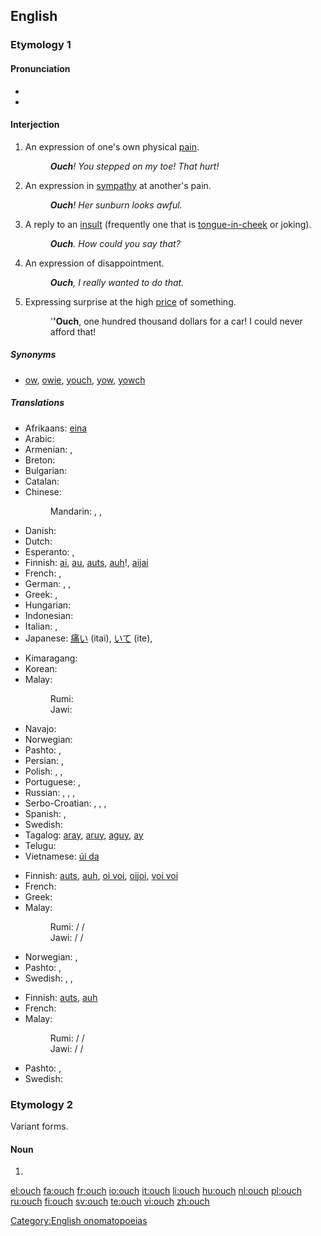 ==English==

===Etymology 1===

====Pronunciation====
* {{IPA|/ˈaʊtʃ/}}
* {{audio|en-us-inlandnorth-ouch.ogg|Audio (US-Inland North)}}

====Interjection====
{{en-interj}}

# An expression of one's own physical [[pain]].
#: '''''Ouch'''!  You stepped on my toe! That hurt!''
# An expression in [[sympathy]] at another's pain.
#: '''''Ouch'''!  Her sunburn looks awful.''
# A reply to an [[insult]] (frequently one that is [[tongue-in-cheek]] or joking).
#: '''''Ouch'''.  How could you say that?''
# An expression of disappointment.
#: '''''Ouch''', I really wanted to do that.''
# {{context|slang|Australia|NZ|UK|lang=en}} Expressing surprise at the high [[price]] of something.
#: '''''Ouch''', one hundred thousand dollars for a car! I could never afford that!

=====Synonyms=====
* {{sense|in all of the above senses}} [[ow]], [[owie]], [[youch]], [[yow]], [[yowch]]

=====Translations=====
{{trans-top|expression of one's own physical pain}}
* Afrikaans: [[eina]]
* Arabic: {{t-|ar|حلية|tr=Hílya}}
* Armenian: {{t-|hy|ախ|tr=ax}}, {{t-|hy|վախ|tr=vax}}
* Breton: {{t+|br|aiou}}
* Bulgarian: {{t-|bg|ох}}
* Catalan: {{t+|ca|au}}
* Chinese:
*: Mandarin: {{t-|cmn|哎喲|sc=Hani}},  {{t-|cmn|哎哟|tr=āiyō|sc=Hani}},  {{t-|cmn|哎呀|tr=āiyā|sc=Hani}}
* Danish: {{t+|da|av}}
* Dutch: {{t+|nl|au}}
* Esperanto: {{t-|eo|aj}}, {{t-|eo|uj}}
* Finnish: [[ai]], [[au]], [[auts]], [[auh]]!, [[aijai]]
* French: {{t+|fr|aïe}}, {{t+|fr|ouille}}
* German: {{t+|de|au}}, {{t+|de|aua}}, {{t+|de|autsch}}
* Greek: {{t+|el|αχ|tr=ach}}, {{t+|el|ωχ|tr=och|sc=Grek}}
* Hungarian: {{t+|hu|jaj}}
* Indonesian: {{t+|id|aduh}}
* Italian: {{t-|it|ahi}},  {{t-|it|ahia}}
* Japanese: [[痛い]] (itai), [[いて]] (ite),  {{t-|ja|いてて|tr=itete}}
{{trans-mid}}
* Kimaragang: {{tø|kqr|odoi}}
* Korean: {{t+|ko|아야|sc=Kore}}
* Malay:
*: Rumi: {{t+|ms|aduh}}
*: Jawi: {{t-|ms|ادوه|sc=Arab}}
* Navajo: {{tø|nv|ayáo}}
* Norwegian: {{t+|no|au}}
* Pashto: {{t-|ps|وخ|tr=wax}}, {{t-|ps|وئ|tr=wëy}}
* Persian: {{t+|fa|آخ|tr=âx|sc=fa-Arab}}, {{t+|fa|آی|tr=ây|sc=fa-Arab}}
* Polish: {{t-|pl|aua}}, {{t+|pl|au}}, {{t-|pl|auć}}
* Portuguese: {{t+|pt|ai}}, {{t+|pt|au}}
* Russian: {{t+|ru|ой|tr=oj}},  {{t+|ru|ай|tr=aj}},  {{t+|ru|ох|tr=ox}}, {{t|ru|ауч|tr=áuč|sc=Cyrl}} {{qualifier|neologism}}
* Serbo-Croatian: {{t-|sh|au}}, {{t-|sh|auć}}, {{t-|sh|joj}}, {{t-|sh|jao}}
* Spanish: {{t-|es|ay}}, {{t-|es|uy}}
* Swedish: {{t+|sv|aj}}
* Tagalog: [[aray]], [[aruy]], [[aguy]], [[ay]]
* Telugu: {{t-|te|అభా|tr=abhā|sc=Telu}}
* Vietnamese: [[úi da]]
{{trans-bottom}}

{{trans-top|expression in sympathy at another’s pain}}
* Finnish: [[auts]], [[auh]], [[oi voi]], [[oijoi]], [[voi voi]]
* French: {{t+|fr|aïe}}
* Greek: {{t+|el|αχ|tr=ach|sc=Grek}}
* Malay:
*: Rumi: {{t+|ms|aduh}} / {{t-|ms|adoi}} / {{t-|ms|waduh}}
*: Jawi: {{t-|ms|ادوه|sc=Arab}} / {{t-|ms|ادوي|sc=Arab}} / {{t-|ms|وادوه|sc=Arab}}
{{trans-mid}}
* Norwegian: {{t-|no|au da}}, {{t-|no|uff da}}
* Pashto: {{t-|ps|وخ|tr=wax}}, {{t-|ps|وئ|tr=wëy}}
* Swedish: {{t+|sv|aj}}, {{t-|sv|aj aj aj}}, {{t-|sv|aj då}}
{{trans-bottom}}

{{trans-top|reply to an insult}}
* Finnish: [[auts]], [[auh]]
* French: {{t+|fr|aïe}}
* Malay:
*: Rumi: {{t+|ms|aduh}} / {{t-|ms|adoi}} / {{t-|ms|waduh}}
*: Jawi: {{t-|ms|ادوه|sc=Arab}} / {{t-|ms|ادوي|sc=Arab}} / {{t-|ms|وادوه|sc=Arab}}
{{trans-mid}}
* Pashto: {{t-|ps|وخ|tr=wax}}, {{t-|ps|وئ|tr=wëy}}
* Swedish: {{t+|sv|aj}}
{{trans-bottom}}

===Etymology 2===
Variant forms.

====Noun====
{{en-noun|es}}

# {{alternative form of|ouche}}

[[Category:English onomatopoeias]]

[[el:ouch]]
[[fa:ouch]]
[[fr:ouch]]
[[io:ouch]]
[[it:ouch]]
[[li:ouch]]
[[hu:ouch]]
[[nl:ouch]]
[[pl:ouch]]
[[ru:ouch]]
[[fi:ouch]]
[[sv:ouch]]
[[te:ouch]]
[[vi:ouch]]
[[zh:ouch]]